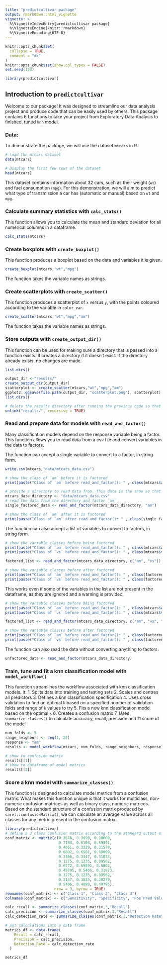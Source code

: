 ```yaml
---
title: "predictcultivar package"
output: rmarkdown::html_vignette
vignette: >
  %\VignetteIndexEntry{predictcultivar package}
  %\VignetteEngine{knitr::rmarkdown}
  %\VignetteEncoding{UTF-8}
---
```


```r
knitr::opts_chunk$set(
  collapse = TRUE,
  comment = "#>"
)
knitr::opts_chunk$set(show.col_types = FALSE)
set.seed(123)
```

```r
library(predictcultivar)
```
## Introduction to  `predictcultivar`
Welcome to our package! It was designed to streamline our data analysis project and produce code that can be easily used by others. This package contains 6 functions to take your project from Exploratory Data Analysis to finished, tuned `knn` model.

### Data: 
To demonstrate the package, we will use the dataset `mtcars` in R. 

```r
# Load the mtcars dataset
data(mtcars)

# Display the first few rows of the dataset
head(mtcars)
```

This dataset contains information about 32 cars, such as their weight (`wt`) and fuel consumption (`mpg`). For this demonstration, we will aim to predict what type of transmission a car has (automatic or manual) based on `wt` and `mpg`. 

### Calculate summary statistics with `calc_stats()`
This function allows you to calculate the mean and standard deviation for all numerical columns in a dataframe.

```r
calc_stats(mtcars)
```

### Create boxplots with `create_boxplot()`
This function produces a boxplot based on the data and variables it is given.

```r
create_boxplot(mtcars,"wt","mpg")
```

The function takes the variable names as strings.


### Create scatterplots with `create_scatter()`
This function produces a scatterplot of `x` versus `y`, with the points coloured according to the variable in `color_var`.

```r
create_scatter(mtcars,"wt","mpg","am")
```

The function takes the variable names as strings.


### Store outputs with `create_output_dir()`
This function can be used for making sure a directory that is passed into a function exists. It creates a directory if it doesn't exist. If the directory already exists, no changes are made.  

```r
list.dirs()
```

```r
output_dir <-"results/"
create_output_dir(output_dir)
scatterplot <- create_scatter(mtcars,"wt","mpg","am")
ggplot2::ggsave(file.path(output_dir, "scatterplot.png"), scatterplot)
list.dirs()
```

```r
# delete the results directory after running the previous code so that it runs correctly the next time
unlink("results/", recursive = TRUE)
```

### Read and prepare data for models with `read_and_factor()`
Many classification models depend on the response variable being a factor. This function allows you to read data from a csv file and convert variables in the data to factors. 

The function can accept a single variable to convert to a factor, in string form.
```r
write.csv(mtcars,"data/mtcars_data.csv")
```

```r
# show the class of `am` before it is factored
print(paste("Class of `am` before read_and_factor(): " , class(mtcars$am)))

# provide a directory to read data from. This data is the same as that in the mtcars dataset.
mtcars_data_directory <- "data/mtcars_data.csv"
# read the data from the directory and factor `am`
single_factored_data <- read_and_factor(mtcars_data_directory, "am")

# show the class of `am` after it is factored
print(paste("Class of `am` after read_and_factor(): " , class(single_factored_data$am)))
```

The function can also accept a list of variables to convert to factors, in string form. 
```r
# show the variable classes before being factored
print(paste("Class of `am` before read_and_factor(): " , class(mtcars$am)))
print(paste("Class of `vs` before read_and_factor(): " , class(mtcars$vs)))

factored_list <- read_and_factor(mtcars_data_directory, c("am", "vs"))

# show the variable classes before after factored
print(paste("Class of `am` before read_and_factor(): " , class(factored_list$am)))
print(paste("Class of `vs` before read_and_factor(): " , class(factored_list$vs)))

```

This works even if some of the variables in the list are not present in the dataframe, as they are ignored and a warning is provided.
```r
# show the variable classes before being factored
print(paste("Class of `am` before read_and_factor(): " , class(mtcars$am)))
print(paste("Class of `vs` before read_and_factor(): " , class(mtcars$vs)))

factored_list <- read_and_factor(mtcars_data_directory, c("am", "vs", "fake_var"))

# show the variable classes before after factored
print(paste("Class of `am` before read_and_factor(): " , class(factored_list$am)))
print(paste("Class of `vs` before read_and_factor(): " , class(factored_list$vs)))
```

The function can also read the data without converting anything to factors.
```r
unfactored_data <- read_and_factor(mtcars_data_directory)
```


### Train, tune and fit a knn classification model with `model_workflow()`
This function streamlines the workflow associated with knn classification models. It:
1. Splits data into training and testing sets
2. Scales and centres all predictors
3. Defines a knn classification specification
4. Uses cross validation to find an optimal `k` based on a specified number of validation folds and range of `k` values to try
5. Fits a new knn classification model based on the optimal `k`
6. Creates a confusion matrix
7. Uses `summarize_classes()` to calculate accuracy, recall, precision and f1 score of the model


```r
num_folds <- 5
range_neighbors <- seq(1, 20)
response <- "am"
results <- model_workflow(mtcars, num_folds, range_neighbors, response)

# show to confusion matrix
results[[1]]
# show to dataframe of model metrics
results[[2]]

```


### Score a knn model with `summarize_classes()`
This function is designed to calculate model metrics from a confusion matrix. What makes this function unique is that it works for multiclass, non-numeric confusion matrices as well as binary class, numeric matrices. Based on the standard structure of a confusion matrix produced by `caret::confusionMatrix()`, we can calculate an average value across all classes for any metric present in the confusion matrix.

```r
library(predictcultivar)
# define a 3 class confusion matrix according to the standard output of caret::confusionMatrix() 
conf_matrix <- matrix(c(0.3678, 0.3690, 0.30000,
                        0.7134, 0.6108, 0.69591,
                        0.4051, 0.3229, 0.31579,
                        0.6802, 0.6581, 0.68000,
                        0.3466, 0.3347, 0.31873,
                        0.1275, 0.1235, 0.09562,
                        0.6772, 0.69591, 0.6802,
                        0.49795, 0.5406, 0.31873,
                        0.1275, 0.1235, 0.09562,
                        0.3147, 0.3825, 0.30279,
                        0.5406, 0.4899, 0.49795),
                      nrow = 3, byrow = TRUE)
rownames(conf_matrix) <- c("Class 1", "Class 2", "Class 3")
colnames(conf_matrix) <- c("Sensitivity", "Specificity", "Pos Pred Value", "Neg Pred Value", "Precision", "Recall", "F1","Prevalence", "Detection Rate", "Detection Prevalence", "Balanced Accuracy")

calc_recall <- summarize_classes(conf_matrix,3,"Recall")
calc_precision <- summarize_classes(conf_matrix,3,"Recall")
calc_detection_rate <- summarize_classes(conf_matrix,3,"Detection Rate")

# put calculations into a data frame
metrics_df <- data.frame(
    Recall = calc_recall,
    Precision = calc_precision,
    Detection_Rate = calc_detection_rate
  )

metrics_df
```








